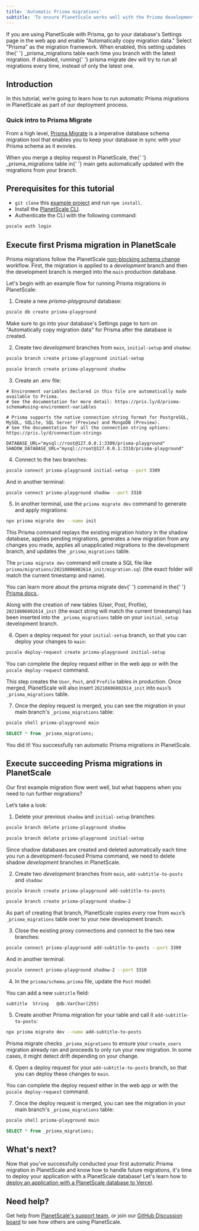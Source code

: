 ```yaml
---
title: 'Automatic Prisma migrations'
subtitle: 'To ensure PlanetScale works well with the Prisma development process, we implemented the ability to automatically copy Prisma migration metadata as part of our deployment process.'
---
```


<InfoBlock type="tip">
  If you are using PlanetScale with Prisma, go to your database's Settings page
  in the web app and enable "Automatically copy migration data." Select "Prisma"
  as the migration framework. When enabled, this setting updates the{' '}
  <inlineCode>_prisma_migrations</inlineCode> table each time you branch with
  the latest migration. If disabled, running{' '}
  <inlineCode>prisma migrate dev</inlineCode> will try to run all migrations
  every time, instead of only the latest one.
</InfoBlock>

## Introduction

In this tutorial, we’re going to learn how to run automatic Prisma migrations in PlanetScale as part of our deployment process.

### Quick intro to Prisma Migrate

From a high level, [Prisma Migrate](https://www.prisma.io/docs/concepts/components/prisma-migrate) is a imperative database schema migration tool that enables you to keep your database in sync with your Prisma schema as it evovles.

<InfoBlock type="tip">
  When you merge a deploy request in PlanetScale, the{' '}
  <inlineCode>_prisma_migrations</inlineCode> table in{' '}
  <inlineCode>main</inlineCode> gets automatically updated with the migrations
  from your branch.
</InfoBlock>

## Prerequisites for this tutorial

- `git clone` this [example project](https://github.com/iheanyi/prisma-planetscale-playground) and run `npm install`.
- Install the [PlanetScale CLI](https://github.com/planetscale/cli).
- Authenticate the CLI with the following command:

```zsh
pscale auth login
```

## Execute first Prisma migration in PlanetScale

Prisma migrations follow the PlanetScale [non-blocking schema change](/concepts/nonblocking-schema-changes) workflow. First, the migration is applied to a _development_ branch and then the development branch is merged into the `main` production database.

Let's begin with an example flow for running Prisma migrations in PlanetScale:

1. Create a new _prisma-playground_ database:

```zsh
pscale db create prisma-playground
```

Make sure to go into your database's Settings page to turn on "Automatically copy migration data" for Prisma after the database is created.

2. Create two _development_ branches from `main`, `initial-setup` and `shadow`:

```zsh
pscale branch create prisma-playground initial-setup
```

```zsh
pscale branch create prisma-playground shadow
```

3. Create an .env file:

```shell
# Environment variables declared in this file are automatically made available to Prisma.
# See the documentation for more detail: https://pris.ly/d/prisma-schema#using-environment-variables

# Prisma supports the native connection string format for PostgreSQL, MySQL, SQLite, SQL Server (Preview) and MongoDB (Preview).
# See the documentation for all the connection string options: https://pris.ly/d/connection-strings

DATABASE_URL="mysql://root@127.0.0.1:3309/prisma-playground"
SHADOW_DATABASE_URL="mysql://root@127.0.0.1:3310/prisma-playground"
```

4. Connect to the two branches:

```zsh
pscale connect prisma-playground initial-setup --port 3309
```

And in another terminal:

```zsh
pscale connect prisma-playground shadow --port 3310
```

5. In another terminal, use the `prisma migrate dev` command to generate and apply migrations:

```zsh
npx prisma migrate dev --name init
```

This Prisma command replays the existing migration history in the shadow database, applies pending migrations, generates a new migration from any changes you made, applies all unapplicated migrations to the development branch, and updates the `_prisma_migrations` table.

The `prisma migrate dev` command will create a SQL file like `prisma/migrations/20210806002614_init/migration.sql` (the exact folder will match the current timestamp and name).

<InfoBlock type="tip">
  You can learn more about the <inlineCode>prisma migrate dev</inlineCode>{' '}
  command in the{' '}
  <a href="https://www.prisma.io/docs/concepts/components/prisma-migrate#development-environments">
    Prisma docs
  </a>
  .
</InfoBlock>

Along with the creation of new tables (User, Post, Profile), `20210806002614_init` (the exact string will match the current timestamp) has been inserted into the `_prisma_migrations` table on your `initial_setup` development branch.

6. Open a deploy request for your `initial-setup` branch, so that you can deploy your changes to `main`:

```zsh
pscale deploy-request create prisma-playground initial-setup
```

You can complete the deploy request either in the web app or with the `pscale deploy-request` command.

This step creates the `User`, `Post`, and `Profile` tables in production. Once merged, PlanetScale will also insert `20210806002614_init` into `main`’s `_prisma_migrations` table.

7. Once the deploy request is merged, you can see the migration in your main branch's `_prisma_migrations` table:

```zsh
pscale shell prisma-playground main
```

```SQL
SELECT * from _prisma_migrations;
```

You did it! You successfully ran automatic Prisma migrations in PlanetScale.

## Execute succeeding Prisma migrations in PlanetScale

Our first example migration flow went well, but what happens when you need to run further migrations?

Let’s take a look:

1. Delete your previous `shadow` and `initial-setup` branches:

```zsh
pscale branch delete prisma-playground shadow
```

```zsh
pscale branch delete prisma-playground initial-setup
```

Since shadow databases are created and deleted automatically each time you run a development-focused Prisma command, we need to delete shadow _development_ branches in PlanetScale.

2. Create two _development_ branches from `main`, `add-subtitle-to-posts` and `shadow`:

```zsh
pscale branch create prisma-playground add-subtitle-to-posts
```

```zsh
pscale branch create prisma-playground shadow-2
```

As part of creating that branch, PlanetScale copies _every_ row from `main`’s `_prisma_migrations` table over to your new development branch.

3. Close the existing proxy connections and connect to the two new branches:

```zsh
pscale connect prisma-playground add-subtitle-to-posts --port 3309
```

And in another terminal:

```zsh
pscale connect prisma-playground shadow-2 --port 3310
```

4. In the `prisma/schema.prisma` file, update the `Post` model:

You can add a new `subtitle` field:

```
subtitle  String   @db.VarChar(255)
```

5. Create another Prisma migration for your table and call it `add-subtitle-to-posts`:

```zsh
npx prisma migrate dev --name add-subtitle-to-posts
```

Prisma migrate checks `_prisma_migrations` to ensure your `create_users` migration already ran and proceeds to only run your new migration. In some cases, it might detect drift depending on your change.

6. Open a deploy request for your `add-subtitle-to-posts` branch, so that you can deploy these changes to `main`.

You can complete the deploy request either in the web app or with the `pscale deploy-request` command.

7. Once the deploy request is merged, you can see the migration in your main branch's `_prisma_migrations` table:

```zsh
pscale shell prisma-playground main
```

```SQL
SELECT * from _prisma_migrations;
```

## What's next?

Now that you've successfully conducted your first automatic Prisma migration in PlanetScale and know how to handle future migrations, it's time to deploy your application with a PlanetScale database! Let's learn how to [deploy an application with a PlanetScale database to Vercel](/tutorial/deploy-to-vercel).

## Need help?

Get help from [PlanetScale's support team](https://www.planetscale.com/support), or join our [GitHub Discussion board](https://github.com/planetscale/beta/discussions) to see how others are using PlanetScale.
